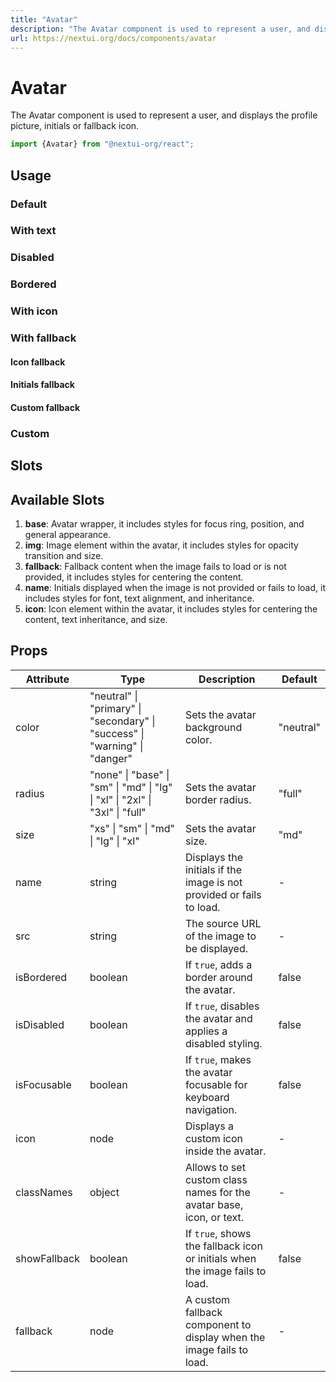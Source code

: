 ```yaml
---
title: "Avatar"
description: "The Avatar component is used to represent a user, and displays the profile picture, initials or fallback icon."
url: https://nextui.org/docs/components/avatar
---
```


# Avatar

The Avatar component is used to represent a user, and displays the profile picture, initials or fallback icon.

```jsx
import {Avatar} from "@nextui-org/react";
```

## Usage

### Default

<Avatar name="JW" color="danger" />
<Avatar src="https://i.pravatar.cc/300?u=a042581f4e29026705d" />

### With text

<Avatar name="JW" color="danger" />

### Disabled

<Avatar
  src="https://i.pravatar.cc/300?u=a042581f4e29026709d"
  color="secondary"
  isBordered
  isDisabled
/>

### Bordered

<Avatar src="https://i.pravatar.cc/300?u=a042581f4e29026709d" color="secondary" isBordered />

### With icon

### With fallback

#### Icon fallback

#### Initials fallback

#### Custom fallback

### Custom

## Slots

## Available Slots

1. **base**: Avatar wrapper, it includes styles for focus ring, position, and general appearance.
2. **img**: Image element within the avatar, it includes styles for opacity transition and size.
3. **fallback**: Fallback content when the image fails to load or is not provided, it includes styles for centering the content.
4. **name**: Initials displayed when the image is not provided or fails to load, it includes styles for font, text alignment, and inheritance.
5. **icon**: Icon element within the avatar, it includes styles for centering the content, text inheritance, and size.

## Props

| Attribute    | Type                                                                         | Description                                                                  | Default   |
| ------------ | ---------------------------------------------------------------------------- | ---------------------------------------------------------------------------- | --------- |
| color        | "neutral" \| "primary" \| "secondary" \| "success" \| "warning" \| "danger"  | Sets the avatar background color.                                            | "neutral" |
| radius       | "none" \| "base" \| "sm" \| "md" \| "lg" \| "xl" \| "2xl" \| "3xl" \| "full" | Sets the avatar border radius.                                               | "full"    |
| size         | "xs" \| "sm" \| "md" \| "lg" \| "xl"                                         | Sets the avatar size.                                                        | "md"      |
| name         | string                                                                       | Displays the initials if the image is not provided or fails to load.         | -         |
| src          | string                                                                       | The source URL of the image to be displayed.                                 | -         |
| isBordered   | boolean                                                                      | If `true`, adds a border around the avatar.                                  | false     |
| isDisabled   | boolean                                                                      | If `true`, disables the avatar and applies a disabled styling.               | false     |
| isFocusable  | boolean                                                                      | If `true`, makes the avatar focusable for keyboard navigation.               | false     |
| icon         | node                                                                         | Displays a custom icon inside the avatar.                                    | -         |
| classNames   | object                                                                       | Allows to set custom class names for the avatar base, icon, or text.         | -         |
| showFallback | boolean                                                                      | If `true`, shows the fallback icon or initials when the image fails to load. | false     |
| fallback     | node                                                                         | A custom fallback component to display when the image fails to load.         | -         |

